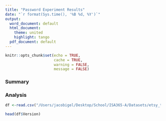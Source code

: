 ```yaml
---
title: "Password Experiment Results"
date: "`r format(Sys.time(), '%B %d, %Y')`"
output:
  word_document: default
  html_document:
    theme: united
    highlight: tango
  pdf_document: default
---
```


```r
knitr::opts_chunk$set(echo = TRUE,
                      cache = TRUE, 
                      warning = FALSE,
                      message = FALSE)
```


### Summary




### Analysis

```r
df <-read.csv("/Users/jacobigel/Desktop/School/ISA365-A/Datasets/etsy_test.csv", stringsAsFactors = TRUE)

head(df$Version)

```

